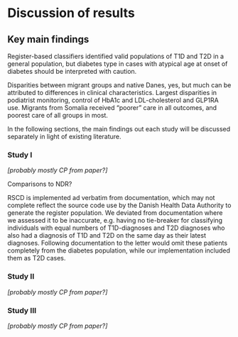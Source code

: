 # Discussion of results {#sec-discussion-of-results}

## Key main findings

Register-based classifiers identified valid populations of T1D and T2D in a general population, but diabetes type in cases with atypical age at onset of diabetes should be interpreted with caution.

Disparities between migrant groups and native Danes, yes, but much can be attributed to differences in clinical characteristics. Largest disparities in podiatrist monitoring, control of HbA1c and LDL-cholesterol and GLP1RA use. Migrants from Somalia received "poorer" care in all outcomes, and poorest care of all groups in most.

In the following sections, the main findings out each study will be discussed separately in light of existing literature.

### Study I

*\[probably mostly CP from paper?\]*

Comparisons to NDR?

RSCD is implemented ad verbatim from documentation, which may not complete reflect the source code use by the Danish Health Data Authority to generate the register population. We deviated from documentation where we assessed it to be inaccurate, e.g. having no tie-breaker for classifying individuals with equal numbers of T1D-diagnoses and T2D diagnoses who also had a diagnosis of T1D and T2D on the same day as their latest diagnoses. Following documentation to the letter would omit these patients completely from the diabetes population, while our implementation included them as T2D cases.

### Study II

*\[probably mostly CP from paper?\]*

### Study III

*\[probably mostly CP from paper?\]*
